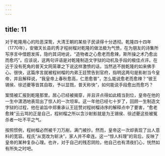 ```yaml
---
---
---
```

title: 11
---



对于乾隆用心的险恶深鸷，大清王朝的某些子民读得十分透彻。乾隆四十四年（1770年），安徽天长县的秀才程树榴对乾隆的做法极为气愤，在为朋友的诗集所写序言中借题发挥，隐约其词地说，“造物者之心愈老而愈辣，斯所操之术乃愈出而愈巧”。应该说，这两句评语是对乾隆制造文字狱的动机及手段的极佳点评。在近于没有死角的普天文网笼罩之下说这样激愤的话，当然逃不脱乾隆的如来佛手心。很快，这篇序言就被程树榴的内弟王廷赞告到官府，指明这两句是影射当今皇帝，并且解释说，“我皇帝上春秋愈高，仁恩愈普”，怎么能说愈老而愈辣？“彼王锡侯、徐述夔等皆其自取，予以显戮，普天称快”，如何能说手段愈出而愈巧？

案情被汇报到乾隆那里。居心已经被揭穿，并且评点得如此精当到位，皇帝在他的一生中潇洒地表现出了惊人的一次坦率。这一年他已经七十岁了，回顾一生制造文字狱的过程，他在谕旨中郑重承认王廷赞对程树榴诗序的解释点中了要害，“愈老愈辣”云云骂的正是自己，程树榴之所以含沙射影就是为王锡侯、徐述夔这些被冤杀者一吐不平之气。

按照惯例，程树榴必然被千刀万剐，满门被抄。然而，皇帝这一次却表现了出人意料的宽容。程氏“从宽改为斩决”，家人并不牵连。这一“惊人料理”的背后，反映了皇帝的某种复杂心理。也许，对于自己的残忍阴险，他自己也有清夜扪心，恍然如有所失之时吧。